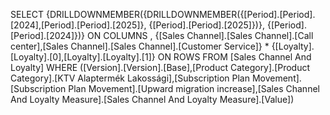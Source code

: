 SELECT {DRILLDOWNMEMBER({DRILLDOWNMEMBER({[Period].[Period].[2024],[Period].[Period].[2025]}, {[Period].[Period].[2025]})}, {[Period].[Period].[2024]})} ON COLUMNS , {[Sales Channel].[Sales Channel].[Call center],[Sales Channel].[Sales Channel].[Customer Service]} * {[Loyalty].[Loyalty].[0],[Loyalty].[Loyalty].[1]} ON ROWS FROM [Sales Channel And Loyalty] WHERE ([Version].[Version].[Base],[Product Category].[Product Category].[KTV Alaptermék Lakossági],[Subscription Plan Movement].[Subscription Plan Movement].[Upward migration increase],[Sales Channel And Loyalty Measure].[Sales Channel And Loyalty Measure].[Value])